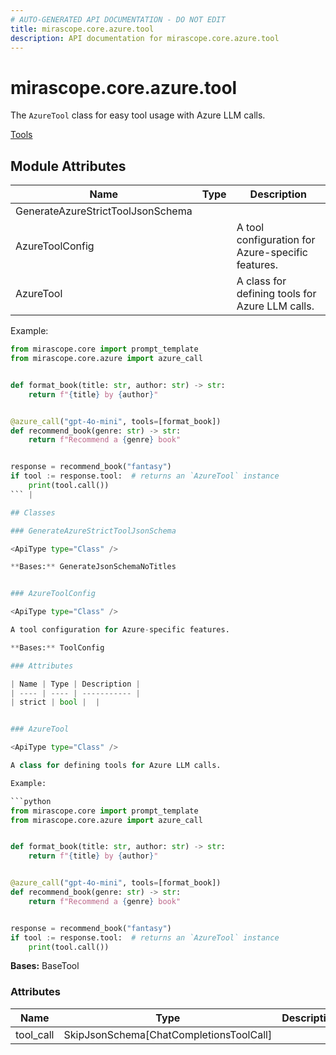 ```yaml
---
# AUTO-GENERATED API DOCUMENTATION - DO NOT EDIT
title: mirascope.core.azure.tool
description: API documentation for mirascope.core.azure.tool
---
```


# mirascope.core.azure.tool

<ApiType type="Module" />

The `AzureTool` class for easy tool usage with Azure LLM calls.

<Info title="Usage">

[Tools](/docs/mirascope/learn/tools)

</Info>

## Module Attributes

| Name | Type | Description |
| ---- | ---- | ----------- |
| GenerateAzureStrictToolJsonSchema |  |  |
| AzureToolConfig |  | A tool configuration for Azure-specific features. |
| AzureTool |  | A class for defining tools for Azure LLM calls.

Example:

```python
from mirascope.core import prompt_template
from mirascope.core.azure import azure_call


def format_book(title: str, author: str) -> str:
    return f"{title} by {author}"


@azure_call("gpt-4o-mini", tools=[format_book])
def recommend_book(genre: str) -> str:
    return f"Recommend a {genre} book"


response = recommend_book("fantasy")
if tool := response.tool:  # returns an `AzureTool` instance
    print(tool.call())
``` |

## Classes

### GenerateAzureStrictToolJsonSchema

<ApiType type="Class" />

**Bases:** GenerateJsonSchemaNoTitles


### AzureToolConfig

<ApiType type="Class" />

A tool configuration for Azure-specific features.

**Bases:** ToolConfig

### Attributes

| Name | Type | Description |
| ---- | ---- | ----------- |
| strict | bool |  |


### AzureTool

<ApiType type="Class" />

A class for defining tools for Azure LLM calls.

Example:

```python
from mirascope.core import prompt_template
from mirascope.core.azure import azure_call


def format_book(title: str, author: str) -> str:
    return f"{title} by {author}"


@azure_call("gpt-4o-mini", tools=[format_book])
def recommend_book(genre: str) -> str:
    return f"Recommend a {genre} book"


response = recommend_book("fantasy")
if tool := response.tool:  # returns an `AzureTool` instance
    print(tool.call())
```

**Bases:** BaseTool

### Attributes

| Name | Type | Description |
| ---- | ---- | ----------- |
| tool_call | SkipJsonSchema[ChatCompletionsToolCall] |  |



